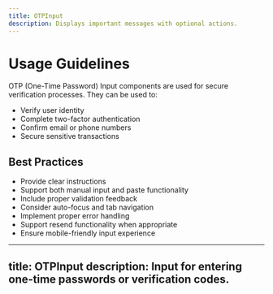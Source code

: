 ```yaml
---
title: OTPInput
description: Displays important messages with optional actions.
---
```


# Usage Guidelines

OTP (One-Time Password) Input components are used for secure verification processes. They can be used to:
- Verify user identity
- Complete two-factor authentication
- Confirm email or phone numbers
- Secure sensitive transactions

## Best Practices
- Provide clear instructions
- Support both manual input and paste functionality
- Include proper validation feedback
- Consider auto-focus and tab navigation
- Implement proper error handling
- Support resend functionality when appropriate
- Ensure mobile-friendly input experience

---
title: OTPInput
description: Input for entering one-time passwords or verification codes.
--- 